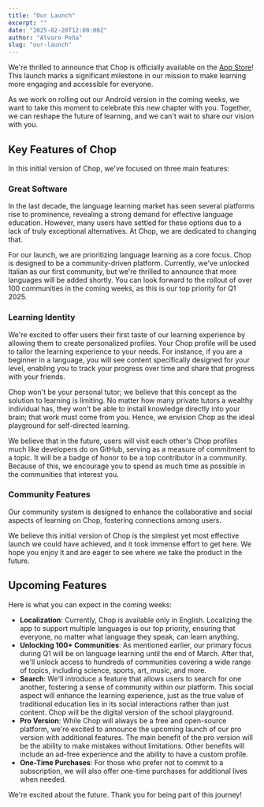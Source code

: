 ```yaml
---
title: "Our Launch"
excerpt: ""
date: "2025-02-20T12:00:00Z"
author: "Alvaro Peña"
slug: "our-launch"
---
```


We're thrilled to announce that Chop is officially available on the [App Store](https://apps.apple.com/us/app/chop-ai/id6739903784)! This launch marks a significant milestone in our mission to make learning more engaging and accessible for everyone.

As we work on rolling out our Android version in the coming weeks, we want to take this moment to celebrate this new chapter with you. Together, we can reshape the future of learning, and we can't wait to share our vision with you.

## Key Features of Chop

In this initial version of Chop, we've focused on three main features:

### Great Software

In the last decade, the language learning market has seen several platforms rise to prominence, revealing a strong demand for effective language education. However, many users have settled for these options due to a lack of truly exceptional alternatives. At Chop, we are dedicated to changing that.

For our launch, we are prioritizing language learning as a core focus. Chop is designed to be a community-driven platform. Currently, we've unlocked Italian as our first community, but we're thrilled to announce that more languages will be added shortly. You can look forward to the rollout of over 100 communities in the coming weeks, as this is our top priority for Q1 2025.

### Learning Identity

We're excited to offer users their first taste of our learning experience by allowing them to create personalized profiles. Your Chop profile will be used to tailor the learning experience to your needs. For instance, if you are a beginner in a language, you will see content specifically designed for your level, enabling you to track your progress over time and share that progress with your friends.

Chop won't be your personal tutor; we believe that this concept as the solution to learning is limiting. No matter how many private tutors a wealthy individual has, they won't be able to install knowledge directly into your brain; that work must come from you. Hence, we envision Chop as the ideal playground for self-directed learning.

We believe that in the future, users will visit each other's Chop profiles much like developers do on GitHub, serving as a measure of commitment to a topic. It will be a badge of honor to be a top contributor in a community. Because of this, we encourage you to spend as much time as possible in the communities that interest you.

### Community Features

Our community system is designed to enhance the collaborative and social aspects of learning on Chop, fostering connections among users.

We believe this initial version of Chop is the simplest yet most effective launch we could have achieved, and it took immense effort to get here. We hope you enjoy it and are eager to see where we take the product in the future.

## Upcoming Features

Here is what you can expect in the coming weeks:

* **Localization**: Currently, Chop is available only in English. Localizing the app to support multiple languages is our top priority, ensuring that everyone, no matter what language they speak, can learn anything.
* **Unlocking 100+ Communities**: As mentioned earlier, our primary focus during Q1 will be on language learning until the end of March. After that, we'll unlock access to hundreds of communities covering a wide range of topics, including science, sports, art, music, and more.
* **Search**: We'll introduce a feature that allows users to search for one another, fostering a sense of community within our platform. This social aspect will enhance the learning experience, just as the true value of traditional education lies in its social interactions rather than just content. Chop will be the digital version of the school playground.
* **Pro Version**: While Chop will always be a free and open-source platform, we're excited to announce the upcoming launch of our pro version with additional features. The main benefit of the pro version will be the ability to make mistakes without limitations. Other benefits will include an ad-free experience and the ability to have a custom profile.
* **One-Time Purchases**: For those who prefer not to commit to a subscription, we will also offer one-time purchases for additional lives when needed.

We're excited about the future. Thank you for being part of this journey!